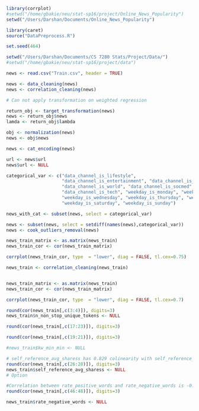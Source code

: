 ```r
library(corrplot)
#setwd("/home/gbakie/neu/stat-sp16/project/Online_News_Popularity")
setwd("/Users/Darshan/Documents/Online_News_Popularity")

library(caret)
source("DataPreprocess.R")

set.seed(464)

setwd("/Users/Darshan/Documents/CS 7280 Stats/Project/Data/")
#setwd("/home/gbakie/neu/stat-sp16/project/data")

news <- read.csv("Train.csv", header = TRUE)

news <- data_cleaning(news)
news <- correlation_cleaning(news)

# Can not apply transformation on weighted regression

return_obj <- target_transformation(news)
news <- return_obj$news
lamda <- return_obj$lambda

obj <- normalization(news)
news <- obj$news

news <- cat_encoding(news)

url <- news$url
news$url <- NULL

categorical_var <- c("data_channel_is_lifestyle", 
                     "data_channel_is_entertainment", "data_channel_is_bus", 
                     "data_channel_is_world", "data_channel_is_socmed", 
                     "data_channel_is_tech", "weekday_is_monday", "weekday_is_tuesday", 
                     "weekday_is_wednesday", "weekday_is_thursday", "weekday_is_friday", 
                     "weekday_is_saturday", "weekday_is_sunday")

news_with_cat <- subset(news, select = categorical_var)

news <- subset(news, select = setdiff(names(news),categorical_var))
news <- cook_outliers_removal(news)

news_train_matrix <- as.matrix(news_train)
news_train_cor <- cor(news_train_matrix)

corrplot(news_train_cor, type  = "lower", diag = FALSE, tl.cex=0.75)

news_train <- correlation_cleaning(news_train)


news_train_matrix <- as.matrix(news_train)
news_train_cor <- cor(news_train_matrix)

corrplot(news_train_cor, type  = "lower", diag = FALSE, tl.cex=0.7)

```

```r

round(cor(news_train[,c(3:4)]), digits=3)
news_train$n_non_stop_unique_tokens <- NULL

round(cor(news_train[,c(17:23)]), digits=3)

```

```r
round(cor(news_train[,c(19:21)]), digits=3)
```

```r
#news_train$kw_min_min <- NULL
```

```r
# self_reference_avg_sharess has 0.829 colinearity with self_reference_min_sharess and 0.848 colinearity with self_reference_max_sharess
round(cor(news_train[,c(26:28)]), digits=3)
news_train$self_reference_avg_sharess <- NULL
# Option 


```

```r
#Correlation between rate_positive_words and rate_negative_words is -0.997
round(cor(news_train[,c(46:48)]), digits=3)

news_train$rate_negative_words <- NULL
```

